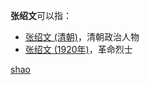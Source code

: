 '''张绍文'''可以指：
* [[张绍文_(清朝)|张绍文 (清朝)]]，清朝政治人物
* [[张绍文_(1920年)|张绍文 (1920年)]]，革命烈士

{{disambig}}

[[Category:三字张姓人名消歧义|shao]]